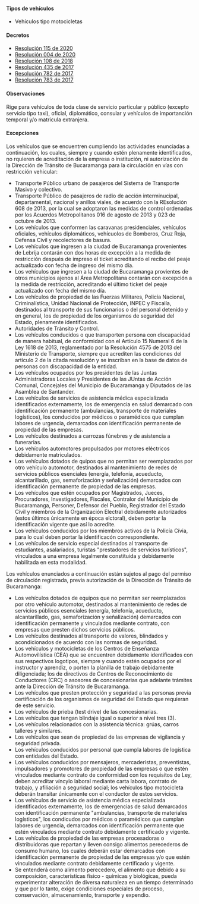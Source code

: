 #### Tipos de vehículos

- Vehículos tipo motocicletas

#### Decretos

- [Resolución 115 de 2020](https://www.transitobucaramanga.gov.co/resolucion/archivos/115-05-2020.pdf)
- [Resolución 004 de 2020](https://transitobucaramanga.gov.co/resolucion/archivos/004-01-2020.PDF)
- [Resolución 108 de 2018](http://transitobucaramanga.gov.co/resolucion/archivos/108-03-2018.pdf)
- [Resolución 435 de 2017](http://transitobucaramanga.gov.co/resolucion/archivos/435-08-2017.pdf)
- [Resolución 782 de 2017](http://transitobucaramanga.gov.co/resolucion/archivos/782-12-2017.pdf)
- [Resolución 783 de 2017](http://transitobucaramanga.gov.co/resolucion/archivos/783-12-2017.pdf)

#### Observaciones

Rige para vehículos de toda clase de servicio particular y público (excepto servicio tipo taxi), oficial, diplomático, consular y vehículos de importanción temporal y/o matricula extranjera.

#### Excepciones

Los vehículos que se encuentren cumpliendo las actividades enunciadas a continuación, los cuales, siempre y cuando estén plenamente identificados, no rquieren de acreditación de la empresa o institución, ni autorización de la Dirección de Tránsito de Bucaramanga para la circulación en vías con restricción vehicular:

- Transporte Público urbano de pasajeros del Sistema de Transporte Masivo y colectivo.
- Transporte Público de pasajeros de radio de acción interminucipal, departamental, nacional y anillos viales, de acuerdo con la REsolución 608 de 2013, por la cual se adoptaron las medidas de control ordenadas por los Acuerdos Metropolitanos 016 de agosto de 2013 y 023 de octubre de 2013.
- Los vehículos que conformen las caravanas presidenciales, vehículos oficiales, vehículos diplomáticos, vehícuolos de Bomberos, Cruz Roja, Defensa Civil y recolectores de basura.
- Los vehículos que ingresen a la ciudad de Bucaramanga provenientes de Lebrija contarán con dos horas de excepción a la medida de restricción después de impreso el ticket acreditando el recibo del peaje actualizado con fecha de ingreso del mismo día.
- Los vehículos que ingresen a la ciudad de Bucaramanga provientes de otros municipios ajenos al Área Metropolitana contarán con excepción a la medida de restricción, acreditando el último ticket del peaje actualizado con fecha del mismo día.
- Los vehículos de propiedad de las Fuerzas Militares, Policía Nacional, Criminalística, Unidad Nacional de Protección, INPEC y Fiscalía, destinados al transporte de sus funcionarios o del personal detenido y en general, los de propiedad de los organismos de seguridad del Estado, plenamente identificados.
- Autoridades de Tránsito y Control.
- Los vehículos conducidos o que transporten persona con discapacidad de manera habitual, de conformidad con el Artículo 15 Numeral 6 de la Ley 1618 de 2013, reglamentado por la Resolución 4575 de 2013 del Ministerio de Transporte, siempre que acrediten las condiciones del artículo 2 de la citada resolución y se inscriban en la base de datos de personas con discapacidad de la entidad.
- Los vehículos ocupados por los presidentes de las Juntas Administradoras Locales y Presidentes de las JUntas de Acción Comunal, Concejales del Municipio de Bucaramanga y Diputados de las Asamblea de Santander.
- Los vehículos de servicios de asistencia médica especializada identificados externamente, los de emergencia en salud demarcado con identificación permanente (ambulancias, transporte de materiales logísticos), los conducidos por médicos o paramédicos que cumplan labores de urgencia, demarcados con identificación permanente de propiedad de las empresas.
- Los vehículos destinados a carrozas fúnebres y de asistencia a funerarias.
- Los vehículos automotores propulsados por motores eléctricos debidamente matriculados.
- Los vehículos dotados de quipos que no permitan ser reemplazados por otro vehículo automotor, destinados al mantenimiento de redes de servicios públicos esenciales (energía, telefonía, acueducto, alcantarillado, gas, semaforización y señalización) demarcados con identificación permanente de propiedad de las empresas.
- Los vehículos que estén ocupados por Magistrados, Jueces, Procuradores, Investigadores, Fiscales, Contralor del Municipio de Bucaramanga, Personer, Defensor del Pueblo, Registrador del Estado Civil y miembros de la Organización Electral debidamente autorizados (estos últimos únicamente en época elctoral), deben portar la identificación vigente que así lo acredite.
- Los vehículos conducidos por los miembros activos de la Policía Cívia, para lo cual deben portar la identificacón correspondiente.
- Los vehículos de servicio especial destinados al transporte de estudiantes, asalariados, turistas "prestadores de servicios turísticos", vinculados a una empresa legalmente constituida y debidamente habilitada en esta modalidad.

Los vehículos enunciados a continuación están sujetos al pago del permiso de circulación registrada, previa autorización de la Dirección de Tránsito de Bucaramanga:

- Los vehículos dotados de equipos que no permitan ser reemplazados por otro vehículo automotor, destinados al mantenimiento de redes de servicios públicos esenciales (energía, telefonía, acueducto, alcantarillado, gas, semaforización y señalización) demarcados con identificación permanente y vinculados mediante contrato, con empresas que presten dichos servicios públicos.
- Los vehículos destinados al transporte de valores, blindados y acondicionados de acuerdo con las normas de seguridad.
- Los vehículos y motocicletas de los Centros de Enseñanza Automovilística (CEA) que se encuentren debidamente identificados con sus respectivos logotipos, siempre y cuando estén ocupados por el instructor y aprendiz, o porten la planilla de trabajo debidamente diligenciada; los de directivos de Centros de Reconocimiento de Conductores (CRC) o asosores de concesionarias que adelante trámites ante la Dirección de Tránsito de Bucaramanga.
- Los vehículos que presten protección y seguridad a las personas previa certificación de los organismos de seguridad del Estado que requieran de este servicio.
- Los vehículos de prieba (test drive) de las concesionarias.
- Los vehículos que tengan blindaje igual o superior a nivel tres (3).
- Los vehículos relacionados con la asistencia técnica: grúas, carros talleres y similares.
- Los vehículos que sean de propiedad de las empresas de vigilancia y seguridad privada.
- Los vehículos conducidos por personal que cumpla labores de logística con entidades del Estado.
- Los vehículos conducidos por mensajeros, mercaderistas, preventistas, impulsadores y promotores de propiedad de las empresas o que estén vinculados mediante contrato de conformidad con los requisitos de Ley, deben acreditar víncylo laboral mediante carta labora, contrato de trabajo, y afiliación a seguridad social; los vehículos tipo motocicleta deberán transitar únicamente con el conductor de estos servicios.
- Los vehículos de servicio de asistencia médica especializada identificados externamente, los de emergencias de salud demarcados con identificación permanente "ambulancias, transporte de materiales logísticos", los condicudos por médicos o paramédicos que cumplan labores de urgencia, demarcados con identificación permanente que estén vinculados mediante contrato debidamente certificado y vigente.
- Los vehículos de propiedad de las empresas procesadoras o distribuidoras que repartan y lleven consigo alimentos perecederos de consumo humano, los cuales deberán estar demarcados con identificación permanente de propiedad de las empresas y/o que estén vinculados mediante contrato debidamente certificado y vigente.
- Se entenderá como alimento perecedero, el alimento que debido a su composición, características físico - químicas y biológicas, pueda experimentar alteración de diversa naturaleza en un tiempo determinado y que por lo tanto, exige condiciones especiales de proceso, conservación, almacenamiento, transporte y expendio.
